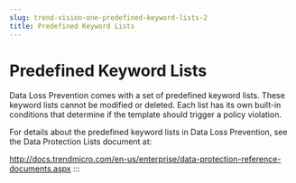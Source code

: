 ```yaml
---
slug: trend-vision-one-predefined-keyword-lists-2
title: Predefined Keyword Lists
---
```

# Predefined Keyword Lists

Data Loss Prevention comes with a set of predefined keyword lists. These keyword lists cannot be modified or deleted. Each list has its own built-in conditions that determine if the template should trigger a policy violation.

For details about the predefined keyword lists in Data Loss Prevention, see the Data Protection Lists document at:

<http://docs.trendmicro.com/en-us/enterprise/data-protection-reference-documents.aspx>
:::
